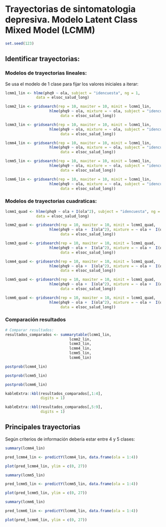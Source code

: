 # Trayectorias de sintomatologia depresiva. Modelo Latent Class Mixed Model (LCMM)

```r
set.seed(123)

```

## Identificar trayectorias:

### Modelos de trayectorias lineales: {-}

Se usa el modelo de 1 clase para fijar los valores iniciales a iterar:

```r

lcmm1_lin <- hlme(phq9 ~ ola, subject = "idencuesta", ng = 1, 
              data = elsoc_salud_long)

lcmm2_lin <- gridsearch(rep = 10, maxiter = 10, minit = lcmm1_lin, 
                    hlme(phq9 ~ ola, mixture = ~ ola, subject = "idencuesta", ng = 2, 
                         data = elsoc_salud_long))

lcmm3_lin <- gridsearch(rep = 10, maxiter = 10, minit = lcmm1_lin, 
                    hlme(phq9 ~ ola, mixture = ~ ola, subject = "idencuesta", ng = 3, 
                         data = elsoc_salud_long))

lcmm4_lin <- gridsearch(rep = 10, maxiter = 10, minit = lcmm1_lin, 
                    hlme(phq9 ~ ola, mixture = ~ ola, subject = "idencuesta", ng = 4, 
                         data = elsoc_salud_long))

lcmm5_lin <- gridsearch(rep = 10, maxiter = 10, minit = lcmm1_lin, 
                    hlme(phq9 ~ ola, mixture = ~ ola, subject = "idencuesta", ng = 5, 
                         data = elsoc_salud_long))

lcmm6_lin <- gridsearch(rep = 10, maxiter = 10, minit = lcmm1_lin, 
                    hlme(phq9 ~ ola, mixture = ~ ola, subject = "idencuesta", ng = 6, 
                         data = elsoc_salud_long))

```

### Modelos de trayectorias cuadraticas: {-}

```r

lcmm1_quad <- hlme(phq9 ~ ola + I(ola^2), subject = "idencuesta", ng = 1,
              data = elsoc_salud_long)

lcmm2_quad <- gridsearch(rep = 10, maxiter = 10, minit = lcmm1_quad,
                    hlme(phq9 ~ ola +  I(ola^2), mixture = ~ ola +  I(ola^2), subject = "idencuesta", ng = 2,
                         data = elsoc_salud_long))

lcmm3_quad <- gridsearch(rep = 10, maxiter = 10, minit = lcmm1_quad,
                    hlme(phq9 ~ ola +  I(ola^2), mixture = ~ ola +  I(ola^2), subject = "idencuesta", ng = 3,
                         data = elsoc_salud_long))

lcmm4_quad <- gridsearch(rep = 10, maxiter = 10, minit = lcmm1_quad,
                    hlme(phq9 ~ ola +  I(ola^2), mixture = ~ ola +  I(ola^2), subject = "idencuesta", ng = 4,
                         data = elsoc_salud_long))

lcmm5_quad <- gridsearch(rep = 10, maxiter = 10, minit = lcmm1_quad,
                    hlme(phq9 ~ ola +  I(ola^2), mixture = ~ ola +  I(ola^2), subject = "idencuesta", ng = 5,
                         data = elsoc_salud_long))

lcmm6_quad <- gridsearch(rep = 10, maxiter = 10, minit = lcmm1_quad,
                    hlme(phq9 ~ ola +  I(ola^2), mixture = ~ ola +  I(ola^2), subject = "idencuesta", ng = 6,
                         data = elsoc_salud_long))

```

### Comparación resultados {-}

```r
# Comparar resultados:
resultados_comparados <- summarytable(lcmm1_lin,
                             lcmm2_lin,
                             lcmm3_lin,
                             lcmm4_lin,
                             lcmm5_lin,
                             lcmm6_lin)

```

<!-- ```{r, results=FALSE} -->
<!-- # Comparar resultados: -->
<!-- resultados_comparados <- summarytable(lcmm1_lin,  -->
<!--                              lcmm2_lin, -->
<!--                              lcmm3_lin, -->
<!--                              lcmm4_lin, -->
<!--                              lcmm5_lin, -->
<!--                              lcmm6_lin) -->

<!-- ``` -->

```r
postprob(lcmm4_lin)

postprob(lcmm5_lin)

postprob(lcmm6_lin)

```


```r
kableExtra::kbl(resultados_comparados[,1:4],
                digits = 1)

kableExtra::kbl(resultados_comparados[,5:9],
                digits = 1)

```

## Principales trayectorias

Según criterios de información debería estar entre 4 y 5 clases:


```r
summary(lcmm4_lin)

pred_lcmm4_lin <- predictY(lcmm4_lin, data.frame(ola = 1:4))

plot(pred_lcmm4_lin, ylim = c(0, 27))

```

<!-- ```{r, cache = TRUE} -->
<!-- summary(lcmm4_quad) -->

<!-- pred_lcmm4_quad <- predictY(lcmm4_quad, data.frame(ola = 1:4)) -->

<!-- plot(pred_lcmm4_quad, ylim = c(0, 27)) -->

<!-- ``` -->


```r
summary(lcmm5_lin)

pred_lcmm5_lin <- predictY(lcmm5_lin, data.frame(ola = 1:4))

plot(pred_lcmm5_lin, ylim = c(0, 27))

```


<!-- ```{r, cache = TRUE} -->
<!-- summary(lcmm5_quad) -->

<!-- pred_lcmm5_quad <- predictY(lcmm5_quad, data.frame(ola = 1:4)) -->

<!-- plot(pred_lcmm5_quad, ylim = c(0, 27)) -->

<!-- ``` -->


```r
summary(lcmm6_lin)

pred_lcmm6_lin <- predictY(lcmm6_lin, data.frame(ola = 1:4))

plot(pred_lcmm6_lin, ylim = c(0, 27))

```


<!-- ```{r, cache = TRUE} -->
<!-- summary(lcmm6_quad) -->

<!-- pred_lcmm6_quad <- predictY(lcmm6_quad, data.frame(ola = 1:4)) -->

<!-- plot(pred_lcmm6_quad, ylim = c(0, 27)) -->

<!-- ``` -->
